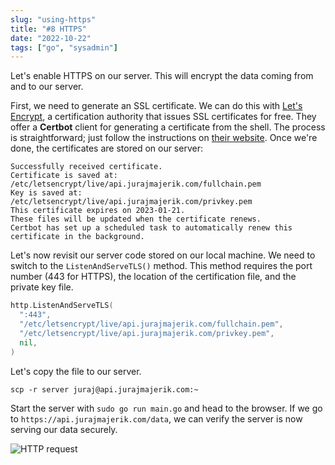 ```yaml
---
slug: "using-https"
title: "#8 HTTPS"
date: "2022-10-22"
tags: ["go", "sysadmin"]
---
```


Let's enable HTTPS on our server. This will encrypt the data coming from and to our server.

First, we need to generate an SSL certificate. We can do this with [Let's Encrypt](https://letsencrypt.org/), a certification authority that issues SSL certificates for free. They offer a **Certbot** client for generating a certificate from the shell. The process is straightforward; just follow the instructions on [their website](https://certbot.eff.org/instructions?ws=other&os=ubuntufocal). Once we're done, the certificates are stored on our server:

```
Successfully received certificate.
Certificate is saved at: /etc/letsencrypt/live/api.jurajmajerik.com/fullchain.pem
Key is saved at:         /etc/letsencrypt/live/api.jurajmajerik.com/privkey.pem
This certificate expires on 2023-01-21.
These files will be updated when the certificate renews.
Certbot has set up a scheduled task to automatically renew this certificate in the background.
```

Let's now revisit our server code stored on our local machine. We need to switch to the `ListenAndServeTLS()` method. This method requires the port number (443 for HTTPS), the location of the certification file, and the private key file.

```go
http.ListenAndServeTLS(
  ":443",
  "/etc/letsencrypt/live/api.jurajmajerik.com/fullchain.pem",
  "/etc/letsencrypt/live/api.jurajmajerik.com/privkey.pem",
  nil,
)
```

Let's copy the file to our server.

```
scp -r server juraj@api.jurajmajerik.com:~
```

Start the server with `sudo go run main.go` and head to the browser. If we go to `https://api.jurajmajerik.com/data`, we can verify the server is now serving our data securely.

![HTTP request](./img-2.png)
